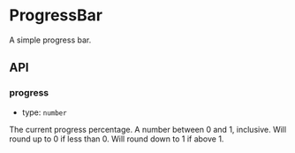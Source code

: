 
<Meta
  title="Packages/VideoPress/Progress Bar"
  component={ProgressBar}
/>

# ProgressBar
A simple progress bar.

<Canvas withSource="open">
  <Story id="packages-videopress-progress-bar--default" />
</Canvas>

## API

### progress

- type: `number`

The current progress percentage. A number between 0 and 1, inclusive.
Will round up to 0 if less than 0.
Will round down to 1 if above 1.
